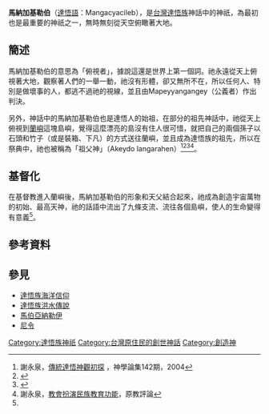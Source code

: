 {{expert|subject=臺灣原住民族}}
'''馬納加基勒伯'''（[[達悟語|達悟語]]：Mangacyacileb），是[[台灣|台灣]][[達悟族|達悟族]]神話中的神祇，為最初也是最重要的神祇之一，無時無刻從天空俯瞰著大地。

==簡述==
馬納加基勒伯的意思為「俯視者」，據說這還是世界上第一個詞。祂永遠從天上俯視著大地，觀察著人們的一舉一動，祂沒有形體，卻又無所不在，所以任何人、特別是做壞事的人，都逃不過祂的視線，並且由Mapeyyangangey（公義者）作出判決。

另外，神話中的馬納加基勒伯也是達悟人的始祖，在部分的祖先神話中，祂從天上俯視到[[蘭嶼|蘭嶼]]這塊島嶼，覺得這麼漂亮的島沒有住人很可惜，就把自己的兩個孫子以石頭和竹子（或是裝箱、下凡）的方式送往蘭嶼，並且成為達悟族的祖先，所以在祭典中，祂也被稱為「祖父神」（Akeydo langarahen）<ref name="神觀初探">謝永泉，[http://archive.hsscol.org.hk/Archive/periodical/ct/CT142B.pdf 傳統達悟神觀初探] {{Wayback|url=http://archive.hsscol.org.hk/Archive/periodical/ct/CT142B.pdf |date=20210603074102 }}，神學論集142期，2004</ref><ref name="八代灣的神話">{{cite book|last=|first=|date=2011-09-16|title=八代灣的神話|url=https://www.books.com.tw/products/0010518763|location=|publisher=聯經|page=|isbn=9789570838770|author=夏曼．藍波安|access-date=2020-09-28|archive-date=2017-11-13|archive-url=https://web.archive.org/web/20171113190449/http://www.books.com.tw/products/0010518763|dead-url=no}}</ref><ref name="達悟族神話與傳說">{{cite web|author=達西烏拉彎‧畢馬|title=達悟族神話與傳說|url=https://www.books.com.tw/products/0010232852|publisher=晨星|isbn=9574554791|accessdate=2003-09-01|archive-date=2019-08-06|archive-url=https://web.archive.org/web/20190806061159/https://www.books.com.tw/products/0010232852|dead-url=no}}</ref><ref>謝永泉，[https://alcd-web.s3-ap-northeast-1.amazonaws.com/uploads/2017/12/02/cd0c5f387296e4dcd1fb2ae61a7aea99.pdf 教會扮演民族教育功能]，原教評論</ref>。

==基督化==
在基督教進入蘭嶼後，馬納加基勒伯的形象和天父結合起來，祂成為創造宇宙萬物的初始、最高天神，祂的話語中流出了九條支流、流往各個島嶼，使人的生命變得有意義<ref name="神觀初探"/>。

==參考資料==
{{reflist}}

==參見==
{{div col|2}}
*[[達悟族海洋信仰|達悟族海洋信仰]]
*[[達悟族洪水傳說|達悟族洪水傳說]]
*[[馬伯亞納勒伊|馬伯亞納勒伊]]
*[[尼令|尼令]]
{{div col end}}

{{Myth-stub}}
{{達悟族神話}}
[[Category:達悟族神祇|Category:達悟族神祇]]
[[Category:台灣原住民的創世神話|Category:台灣原住民的創世神話]] 
[[Category:創造神|Category:創造神]]